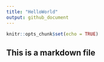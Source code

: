 ---
title: "HelloWorld"
output: github_document
---

```{r setup, include=FALSE}
knitr::opts_chunk$set(echo = TRUE)
```
## This is a markdown file

